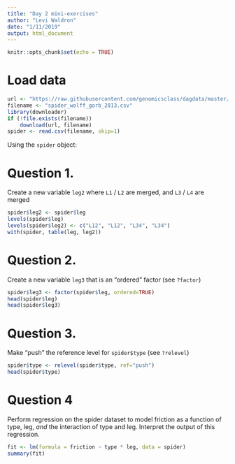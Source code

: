 ```yaml
---
title: "Day 2 mini-exercises"
author: "Levi Waldron"
date: "1/11/2019"
output: html_document
---
```


```r
knitr::opts_chunk$set(echo = TRUE)
```

# Load data

```r
url <- "https://raw.githubusercontent.com/genomicsclass/dagdata/master/inst/extdata/spider_wolff_gorb_2013.csv"
filename <- "spider_wolff_gorb_2013.csv"
library(downloader)
if (!file.exists(filename))
    download(url, filename)
spider <- read.csv(filename, skip=1)
```

Using the `spider` object:

# Question 1. 

Create a new variable `leg2` where `L1` / `L2` are merged, and `L3` / `L4` are merged

```r
spider$leg2 <- spider$leg
levels(spider$leg)
levels(spider$leg2) <- c("L12", "L12", "L34", "L34")
with(spider, table(leg, leg2))
```

# Question 2. 

Create a new variable `leg3` that is an "ordered" factor (see `?factor`)

```r
spider$leg3 <- factor(spider$leg, ordered=TRUE)
head(spider$leg)
head(spider$leg3)
```

# Question 3. 

Make "push" the reference level for `spider$type` (see `?relevel`)

```r
spider$type <- relevel(spider$type, ref="push")
head(spider$type)
```

# Question 4

Perform regression on the spider dataset to model friction as a function of type, leg, *and* the interaction of type and leg. Interpret the output of this regression.

```r
fit <- lm(formula = friction ~ type * leg, data = spider)
summary(fit)
```

